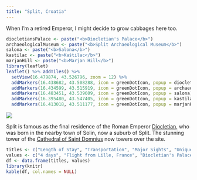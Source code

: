 ```yaml
---
title: "Split, Croatia"
---
```


When I'm a retired Emperor, I might decide to grow cabbages here too.

```r
diocletiansPalace <- paste("<b>Diocletian's Palace</b>")
archaeologicalMuseum <- paste("<b>Split Archaeological Museum</b>")
salona <- paste("<b>Salona</b>")
kastilac <- paste("<b>Kaštilac</b>")
marjanHill <- paste("<b>Marjan Hill</b>")
library(leaflet)
leaflet() %>% addTiles() %>%
  setView(16.479874, 43.526796, zoom = 12) %>%
  addMarkers(16.438682, 43.508288, icon = greenDotIcon, popup = diocletiansPalace) %>% # Diocletian's Palace
  addMarkers(16.434599, 43.515919, icon = greenDotIcon, popup = archaeologicalMuseum) %>% # Split Archaeological Museum
  addMarkers(16.483451, 43.539609, icon = greenDotIcon, popup = salona) %>% # Salona
  addMarkers(16.395480, 43.547405, icon = greenDotIcon, popup = kastilac) %>% # Kaštilac
  addMarkers(16.413018, 43.511177, icon = greenDotIcon, popup = marjanHill) # Marjan Hill
```

![](images/Split/split13.png)

Split is famous as the final residence of the Roman Emperor [Diocletian,](https://en.wikipedia.org/wiki/Diocletian) who was born in the nearby town of Solin, now a suburb of Split. The stunning tower of the [Cathedral of Saint Domnius](https://en.wikipedia.org/wiki/Cathedral_of_Saint_Domnius) now towers over the site.

```r
titles <- c("Length of Stay", "Transportation", "Major Sights", "Unique Foods", "Restaurant Recommendations")
values <- c("4 days", "Flight from Lille, France", "Diocletian's Palace, Roman ruins of Solin", "Dalmatian Ham", "Sladoledarnica Emiliana (possibly the best ice cream I've ever had)")
df <- data.frame(titles, values)
library(knitr)
kable(df, col.names = NULL)
```

